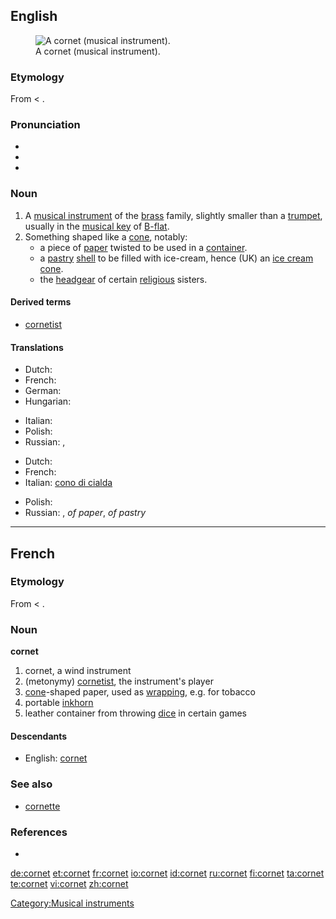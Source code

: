 {{wikipedia}}
==English==
[[Image:Cornet2.png|thumb|A cornet (musical instrument).]]

===Etymology===
From {{etyl|fr}} {{term|cornet|lang=fr}} < {{etyl|la}} {{term|cornu|cornū|horn|lang=la}}.

===Pronunciation===
* {{IPA|/kɔɹ.ˈnɛt/}}
* {{rhymes|ɔː(r)nɪt}}
* {{rfp|pronunciation and rhymes are different}}

===Noun===
{{en-noun}}

# A [[musical instrument]] of the [[brass]] family, slightly smaller than a [[trumpet]], usually in the [[musical key]] of [[B-flat]].
# Something shaped like a [[cone]], notably:
#* a piece of [[paper]] twisted to be used in a [[container]].
#* a [[pastry]] [[shell]] to be filled with ice-cream, hence (UK) an [[ice cream cone]].
#* the [[headgear]] of certain [[religious]] sisters.

====Derived terms====
* [[cornetist]]

====Translations====
{{trans-top|musical instrument}}
* Dutch: {{t+|nl|kornet}}
* French: {{t+|fr|cornet|m}}
* German: {{t-|de|Kornett|n}}
* Hungarian: {{t-|hu|kornett}}
{{trans-mid}}
* Italian: {{t+|it|cornetta|f}}
* Polish: {{t+|pl|kornet|m}}
* Russian: {{t|ru|корнет|m|tr=kornét|sc=Cyrl}}, {{t|ru|корнет-а-пистон|m|tr=kornét-a-pistón|sc=Cyrl}}
{{trans-bottom}}

{{trans-top|cone}}
* Dutch: {{t+|nl|kornet}}
* French: {{t+|fr|cornet|m}}
* Italian: [[cono di cialda]] {{m}}
{{trans-mid}}
* Polish: {{t+|pl|kornet|m}}
* Russian: {{t|ru|кулёк|m|tr=kul'ók|sc=Cyrl}}, {{t|ru|фунтик|m|tr=fúntik|sc=Cyrl}} ''of paper'', {{t+|ru|рожок|m|tr=rožók|sc=Cyrl}} ''of pastry''
{{trans-bottom}}

[[Category:Musical instruments]]

----

==French==

===Etymology===
From {{term|corne||horn|lang=fr}} < {{etyl|la|fr}} {{term|cornu|cornū|lang=la}}.

===Noun===
'''cornet'''

# cornet, a wind instrument
# (metonymy) [[cornetist]], the instrument's player
# [[cone]]-shaped paper, used as [[wrapping]], e.g. for tobacco
# portable [[inkhorn]]
# leather container from throwing [[dice]] in certain games

====Descendants====
* English: [[#English|cornet]]

===See also===
* [[cornette]]

===References===
* {{NPLarousse}}

[[de:cornet]]
[[et:cornet]]
[[fr:cornet]]
[[io:cornet]]
[[id:cornet]]
[[ru:cornet]]
[[fi:cornet]]
[[ta:cornet]]
[[te:cornet]]
[[vi:cornet]]
[[zh:cornet]]